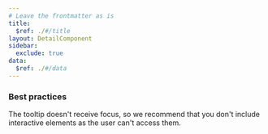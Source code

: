 ```yaml
---
# Leave the frontmatter as is
title:
  $ref: ./#/title
layout: DetailComponent
sidebar:
  exclude: true
data:
  $ref: ./#/data
---
```


### Best practices

The tooltip doesn't receive focus, so we recommend that you don't include interactive elements as the user can't access them.
